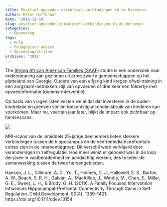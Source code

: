 ```yaml
---
title: Positief opvoeden stimuleert verbindingen in de hersenen
author: Peter Hoffenaar
date: '2018-12-18'
slug: positief-opvoeden-stimuleert-verbindingen-in-de-hersenen
categories:
  - Opvoeding
tags:
  - Hulp
  - Pedagogisch advies
  - Opvoedingsstijlen
archives: '2018'
---
```

The [Strong African American Families (SAAF)](https://cfr.uga.edu/saaf-programs/saaf/) studie is een onderzoek naar ondersteuning aan gezinnen uit arme zwarte gemeenschappen op het platteland van Georgia. Ouders van een elfjarig kind kregen ofwel training in een zorgzaam-betrokken stijl van opvoeden of drie keer een foldertje met opvoedinformatie (dummy-interventie). 

Op basis van vragenlijsten wisten we al dat dat investeren in de ouder-kindrelatie en grenzen stellen toekomstig alcoholmisbruik van kinderen kan voorkomen. Maar nu, veertien jaar later, blijkt de impact ook zichtbaar op hersenscans. 

![](/post/2018-12-18-positief-opvoeden-stimuleert-verbindingen-in-de-hersenen_files/Ventromedial_prefrontal_cortex_orb.png)

MRI-scans van de inmiddels 25-jarige deelnemers lieten sterkere verbindingen tussen de hippocampus en de ventromediale prefrontale cortex zien in de interventiegroep. Dit verschil werd verklaard door veranderingen in zelfregulatie. Hoe meer winst er geboekt was in de loop der jaren in vastberadenheid en aandachtig werken, des te beter de samenwerking tussen de twee hersengebieden. 

Hanson, J. L., Gillmore, A. D., Yu, T., Holmes, C. J., Hallowell, E. S., Barton, A. W., Beach, S. R. H., Galván, A., MacKillop, J., Windle, M., Chen, E., Miller, G. E., Sweet, L. H., & Brody, G. H. (2019). A Family Focused Intervention Influences Hippocampal-Prefrontal Connectivity Through Gains in Self-Regulation. Child Development, 90(4), 1389–1401. https://doi.org/10.1111/cdev.13154
